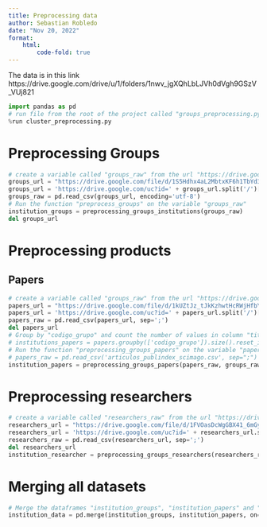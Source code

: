 ```yaml
---
title: Preprocessing data
author: Sebastian Robledo
date: "Nov 20, 2022"
format:
    html:   
        code-fold: true
---
```


The data is in this link
https://drive.google.com/drive/u/1/folders/1nwv_jgXQhLbLJVh0dVgh9GSzV_VUj821

```python
import pandas as pd
# run file from the root of the project called "groups_preprocessing.py"
%run cluster_preprocessing.py
```

# Preprocessing Groups
```python
# create a variable called "groups_raw" from the url "https://drive.google.com/file/d/1Ath8osa-9K4jDhrP5_qZ78AT5UwV79hC/view?usp=share_link""
groups_url = "https://drive.google.com/file/d/1S5Hdhx4aL2MbtxKF6h1TbYd3lg3WZA7j/view?usp=share_link"
groups_url = 'https://drive.google.com/uc?id=' + groups_url.split('/')[-2]
groups_raw = pd.read_csv(groups_url, encoding='utf-8')
# Run the function "preprocess_groups" on the variable "groups_raw"
institution_groups = preprocessing_groups_institutions(groups_raw)
del groups_url
```

# Preprocessing products

## Papers

```python
# create a variable called "groups_raw" from the url "https://drive.google.com/file/d/1kUZtJz_tJkKzhwtHcRWjHfbYv_3wTZUK/view?usp=share_link"
papers_url = "https://drive.google.com/file/d/1kUZtJz_tJkKzhwtHcRWjHfbYv_3wTZUK/view?usp=share_link"
papers_url = 'https://drive.google.com/uc?id=' + papers_url.split('/')[-2]
papers_raw = pd.read_csv(papers_url, sep=';')
del papers_url
# Group by "codigo_grupo" and count the number of values in column "titulo", save the data in dataframe called "dummy"
# institutions_papers = papers.groupby(['codigo_grupo']).size().reset_index(name='counts')
# Run the function "preprocessing_groups_papers" on the variable "papers_raw" and "groups_raw", save the data in dataframe called "institutions_papers"
# papers_raw = pd.read_csv('articulos_publindex_scimago.csv', sep=";")
institution_papers = preprocessing_groups_papers(papers_raw, groups_raw)
```

# Preprocessing researchers

```python
# create a variable called "researchers_raw" from the url "https://drive.google.com/file/d/1FVOasDcWgGBX41_6mGyt3LudneR29hfj/view?usp=sharing"
researchers_url = "https://drive.google.com/file/d/1FVOasDcWgGBX41_6mGyt3LudneR29hfj/view?usp=share_link"
researchers_url = 'https://drive.google.com/uc?id=' + researchers_url.split('/')[-2]
researchers_raw = pd.read_csv(researchers_url, sep=';')
del researchers_url
institution_researcher = preprocessing_groups_researchers(researchers_raw, groups_raw)
```

# Merging all datasets

```python
# Merge the dataframes "institution_groups", "institution_papers" and "institution_researcher" in a dataframe called "institution_data" using the column "instituciones"
institution_data = pd.merge(institution_groups, institution_papers, on='instituciones')
```
